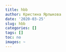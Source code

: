 ```yaml
---
title: hbb
author: Кристина Ярлыкова
date: '2020-03-25'
slug: hbb
categories: []
tags: []
toc: no
images: ~
---
```


